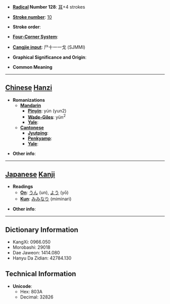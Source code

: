 * '''[[Wiktionary:Chinese radical index| Radical]] Number 128''': [[Wiktionary:Chinese radical index 耳|耳]]+4 strokes

* '''[[Wiktionary:Chinese total strokes index|Stroke number]]''': [[Wiktionary:Chinese total strokes index 10|10]]

* '''Stroke order''': 

* '''[[Wiktionary:Chinese four corner index|Four-Corner System]]''': 

* '''[[Wiktionary:Chinese Cangjie index|Cangjie input]]''': 尸十一一戈 (SJMMI)

* '''Graphical Significance and Origin''': 

* '''Common Meaning'''

----

== [[Chinese]] [[Hanzi]] ==

* '''Romanizations'''
** '''[[Mandarin]]'''
*** '''[[Pinyin]]''': yún (yun2)
*** '''[[Wade-Giles]]''': yün<sup>2</sup>
*** '''[[Yale]]''': 
** '''[[Cantonese]]'''
*** '''[[Jyutping]]''':
*** '''[[Penkyamp]]''': 
*** '''[[Yale]]''': 

* '''Other info''': 

----

== [[Japanese]] [[Kanji]] ==

* '''Readings'''
** '''[[On]]''': [[うん]] (un), [[よう]] (yō)
** '''[[Kun]]''': [[みみなり]] (miminari)

* '''Other info''':  

----

== Dictionary Information ==

* KangXi: 0966.050
* Morobashi: 29018
* Dae Jaweon: 1414.080
* Hanyu Da Zidian: 42784.130

== Technical Information ==

* '''Unicode''':
** Hex: 803A
** Decimal: 32826